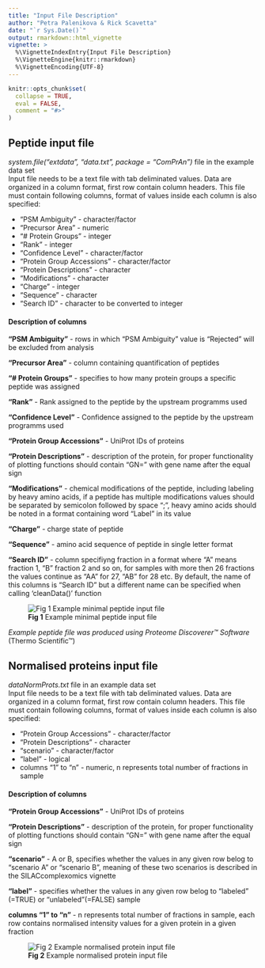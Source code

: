 ```yaml
---
title: "Input File Description"
author: "Petra Palenikova & Rick Scavetta"
date: "`r Sys.Date()`"
output: rmarkdown::html_vignette
vignette: >
  %\VignetteIndexEntry{Input File Description}
  %\VignetteEngine{knitr::rmarkdown}
  %\VignetteEncoding{UTF-8}
---
```


```r
knitr::opts_chunk$set(
  collapse = TRUE,
  eval = FALSE,
  comment = "#>"
)
```
## Peptide input file
*system.file("extdata", "data.txt", package = "ComPrAn")* file in the example 
data set  
Input file needs to be a text file with tab deliminated values. Data are 
organized in a column format, first row contain column headers. 
This file must contain following columns, format of values inside each column
is also specified:   

* "PSM Ambiguity" - character/factor
* "Precursor Area" - numeric
* "# Protein Groups" - integer
* "Rank" - integer
* "Confidence Level" - character/factor
* "Protein Group Accessions" -  character/factor
* "Protein Descriptions" - character
* "Modifications" - character
* "Charge" - integer
* "Sequence" - character
* "Search ID" - character to be converted to integer

#### Description of columns

**"PSM Ambiguity"** - rows in which "PSM Ambiguity" value is "Rejected" will
be excluded from analysis

**"Precursor Area"** - column containing quantification of peptides 

**"# Protein Groups"** - specifies to how many protein groups a specific peptide
was assigned

**"Rank"** - Rank assigned to the peptide by the upstream programms used

**"Confidence Level"** - Confidence assigned to the peptide by the upstream 
programms used

**"Protein Group Accessions"** - UniProt IDs of proteins

**"Protein Descriptions"** - description of the protein, for proper 
functionality of plotting functions should contain "GN=" with gene name after 
the equal sign

**"Modifications"** - chemical modifications of the peptide, including labeling
by heavy amino acids, if a peptide has multiple modifications values should be 
separated by semicolon followed by space "; ", heavy amino acids should be noted
in a format containing word "Label" in its value

**"Charge"** - charge state of peptide

**"Sequence"** - amino acid sequence of peptide in single letter format

**"Search ID"** - column specifiyng fraction in a format where "A" means 
fraction 1, "B" fraction 2 and so on, for samples with more then 26 fractions 
the values continue as "AA" for 27, "AB" for 28 etc. By default, the name of 
this columns is "Search ID" but a different name can be specified when calling
'cleanData()' function

![**Fig 1** Example minimal peptide input file](peptideInputFile.png)  

*Example peptide file was produced using Proteome Discoverer™ Software* 
(Thermo Scientific™)

## Normalised proteins input file
*dataNormProts.txt* file in an example data set  
Input file needs to be a text file with tab deliminated values. Data are 
organized in a column format, first row contain column headers. 
This file must contain following columns, format of values inside each column 
is also specified:   

* "Protein Group Accessions" -  character/factor
* "Protein Descriptions" - character
* "scenario" - character/factor
* "label" - logical
* columns "1" to "n" - numeric, n represents total number of fractions in sample


#### Description of columns

**"Protein Group Accessions"** - UniProt IDs of proteins

**"Protein Descriptions"** - description of the protein, for proper 
functionality of plotting functions should contain "GN=" with gene name after 
the equal sign

**"scenario"** - A or B, specifies whether the values in any given row belog to
"scenario A" or "scenario B", meaning of these two scenarios is described in the
SILACcomplexomics vignette

**"label"** - specifies whether the values in any given row belog to "labeled"
(=TRUE) or "unlabeled"(=FALSE) sample

**columns "1" to "n"** - n represents total number of fractions in sample, each 
row contains normalised intensity values for a given protein in a given fraction

![**Fig 2** Example normalised protein input file](normProtInput.png)
